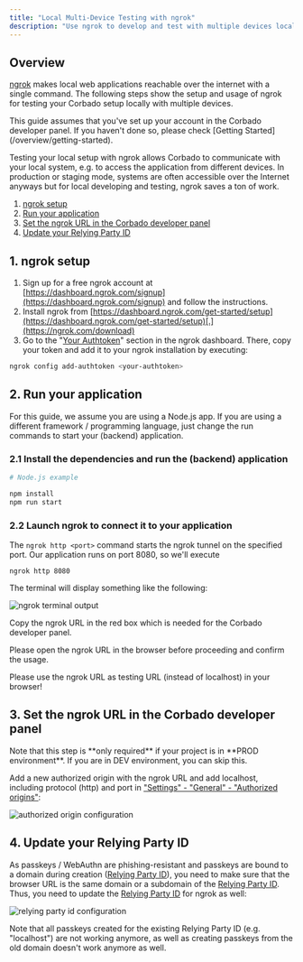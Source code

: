 ```yaml
---
title: "Local Multi-Device Testing with ngrok"
description: "Use ngrok to develop and test with multiple devices locally on your machine."
---
```


## Overview

[ngrok](https://ngrok.com/) makes local web applications reachable over the internet with a single command. The following steps show the setup and usage of ngrok for testing your Corbado setup locally with multiple devices.

<Note>
  This guide assumes that you've set up your account in the Corbado developer
  panel. If you haven't done so, please check [Getting
  Started](/overview/getting-started).
</Note>

Testing your local setup with ngrok allows Corbado to communicate with your local system, e.g. to access the application from different devices. In production or staging mode, systems are often accessible over the Internet anyways but for local developing and testing, ngrok saves a ton of work.

1. [ngrok setup](#1-ngrok-setup)
2. [Run your application](#2-run-your-application)
3. [Set the ngrok URL in the Corbado developer panel](#3-set-the-ngrok-url-in-the-corbado-developer-panel)
4. [Update your Relying Party ID](#4-update-your-relying-party-id)

## 1. ngrok setup

1. Sign up for a free ngrok account at [https://dashboard.ngrok.com/signup](https://dashboard.ngrok.com/signup) and follow the instructions.
2. Install ngrok from [https://dashboard.ngrok.com/get-started/setup](https://dashboard.ngrok.com/get-started/setup)[.](https://ngrok.com/download)
3. Go to the "[Your Authtoken](https://dashboard.ngrok.com/get-started/your-authtoken)" section in the ngrok dashboard. There, copy your token and add it to your ngrok installation by executing:

```sh
ngrok config add-authtoken <your-authtoken>
```

## 2. Run your application

For this guide, we assume you are using a Node.js app. If you are using a different framework / programming language, just change the run commands to start your (backend) application.

### 2.1 Install the dependencies and run the (backend) application

```sh
# Node.js example

npm install
npm run start
```

### 2.2 Launch ngrok to connect it to your application

The `ngrok http <port>` command starts the ngrok tunnel on the specified port. Our application runs on port 8080, so we'll execute

```shell
ngrok http 8080
```

The terminal will display something like the following:

![ngrok terminal output](/images/helpful-guides/local-multi-device-testing-ngrok/ngrok-output.webp)

Copy the ngrok URL in the red box which is needed for the Corbado developer panel.

<Note>
Please open the ngrok URL in the browser before proceeding and confirm the usage.

Please use the ngrok URL as testing URL (instead of localhost) in your browser!

</Note>

## 3. Set the ngrok URL in the Corbado developer panel

<Note>
  Note that this step is **only required** if your project is in **PROD environment**. If you are in DEV environment, you can skip this.
</Note>

Add a new authorized origin with the ngrok URL and add localhost, including protocol (http) and port in ["Settings" - "General" - "Authorized origins"](https://app.corbado.com/app/settings/general/authorized-origins):

![authorized origin configuration](/images/helpful-guides/local-multi-device-testing-ngrok/authorized-origins.webp)

## 4. Update your Relying Party ID

As passkeys / WebAuthn are phishing-resistant and passkeys are bound to a domain during creation ([Relying Party ID](./url-overview#7-relying-party-id)), you need to make sure that the browser URL is the same domain or a subdomain of the [Relying Party ID](./url-overview#7-relying-party-id). Thus, you need to update the [Relying Party ID](./url-overview#7-relying-party-id) for ngrok as well:

![relying party id configuration](/images/helpful-guides/local-multi-device-testing-ngrok/rpid.webp)

<Note>
  Note that all passkeys created for the existing Relying Party ID (e.g.
  "localhost") are not working anymore, as well as creating passkeys from the
  old domain doesn't work anymore as well.
</Note>
